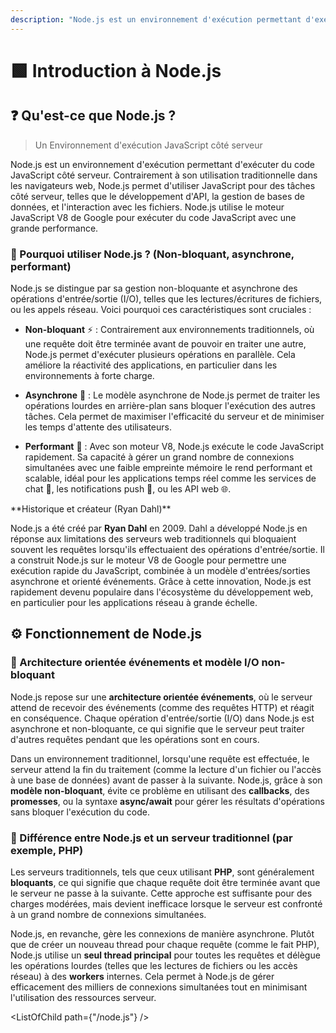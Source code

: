 ```yaml
---
description: "Node.js est un environnement d'exécution permettant d'exécuter du code JavaScript côté serveur. Contrairement à son utilisation traditionnelle dans les navigateurs web, Node.js permet d'utiliser JavaScript pour des tâches côté serveur, telles que le développement d'API, la gestion de bases de données, et l'interaction avec les fichiers. Node.js utilise le moteur JavaScript V8 de Google pour exécuter du code JavaScript avec une grande performance."
---
```


# 🟩 **Introduction à Node.js**

## ❓ Qu'est-ce que Node.js ?

> Un Environnement d'exécution JavaScript côté serveur

Node.js est un environnement d'exécution permettant d'exécuter du code JavaScript côté serveur. Contrairement à son utilisation traditionnelle dans les navigateurs web, Node.js permet d'utiliser JavaScript pour des tâches côté serveur, telles que le développement d'API, la gestion de bases de données, et l'interaction avec les fichiers. Node.js utilise le moteur JavaScript V8 de Google pour exécuter du code JavaScript avec une grande performance.

### 🤔 Pourquoi utiliser Node.js ? (Non-bloquant, asynchrone, performant)
Node.js se distingue par sa gestion non-bloquante et asynchrone des opérations d'entrée/sortie (I/O), telles que les lectures/écritures de fichiers, ou les appels réseau. Voici pourquoi ces caractéristiques sont cruciales :



 
 - **Non-bloquant** ⚡ : Contrairement aux environnements traditionnels, où une requête doit être terminée avant de pouvoir en traiter une autre, Node.js permet d'exécuter plusieurs opérations en parallèle. Cela améliore la réactivité des applications, en particulier dans les environnements à forte charge.
 
 - **Asynchrone** 🔄 : Le modèle asynchrone de Node.js permet de traiter les opérations lourdes en arrière-plan sans bloquer l'exécution des autres tâches. Cela permet de maximiser l'efficacité du serveur et de minimiser les temps d'attente des utilisateurs.
 
 - **Performant** 🚀 : Avec son moteur V8, Node.js exécute le code JavaScript rapidement. Sa capacité à gérer un grand nombre de connexions simultanées avec une faible empreinte mémoire le rend performant et scalable, idéal pour les applications temps réel comme les services de chat 💬, les notifications push 🔔, ou les API web 🌐.

<Callout type="info" emoji="ℹ️">
**Historique et créateur (Ryan Dahl)**

Node.js a été créé par **Ryan Dahl** en 2009. Dahl a développé Node.js en réponse aux limitations des serveurs web traditionnels qui bloquaient souvent les requêtes lorsqu'ils effectuaient des opérations d'entrée/sortie. Il a construit Node.js sur le moteur V8 de Google pour permettre une exécution rapide du JavaScript, combinée à un modèle d'entrées/sorties asynchrone et orienté événements. Grâce à cette innovation, Node.js est rapidement devenu populaire dans l'écosystème du développement web, en particulier pour les applications réseau à grande échelle.
</Callout>

## ⚙️ Fonctionnement de Node.js

### 🧩 Architecture orientée événements et modèle I/O non-bloquant
Node.js repose sur une **architecture orientée événements**, où le serveur attend de recevoir des événements (comme des requêtes HTTP) et réagit en conséquence. Chaque opération d'entrée/sortie (I/O) dans Node.js est asynchrone et non-bloquante, ce qui signifie que le serveur peut traiter d'autres requêtes pendant que les opérations sont en cours.

Dans un environnement traditionnel, lorsqu'une requête est effectuée, le serveur attend la fin du traitement (comme la lecture d'un fichier ou l'accès à une base de données) avant de passer à la suivante. Node.js, grâce à son **modèle non-bloquant**, évite ce problème en utilisant des **callbacks**, des **promesses**, ou la syntaxe **async/await** pour gérer les résultats d'opérations sans bloquer l'exécution du code.

### 🔄 Différence entre Node.js et un serveur traditionnel (par exemple, PHP)
Les serveurs traditionnels, tels que ceux utilisant **PHP**, sont généralement **bloquants**, ce qui signifie que chaque requête doit être terminée avant que le serveur ne passe à la suivante. Cette approche est suffisante pour des charges modérées, mais devient inefficace lorsque le serveur est confronté à un grand nombre de connexions simultanées.

Node.js, en revanche, gère les connexions de manière asynchrone. Plutôt que de créer un nouveau thread pour chaque requête (comme le fait PHP), Node.js utilise un **seul thread principal** pour toutes les requêtes et délègue les opérations lourdes (telles que les lectures de fichiers ou les accès réseau) à des **workers** internes. Cela permet à Node.js de gérer efficacement des milliers de connexions simultanées tout en minimisant l'utilisation des ressources serveur.

<ListOfChild path={"/node.js"} />

